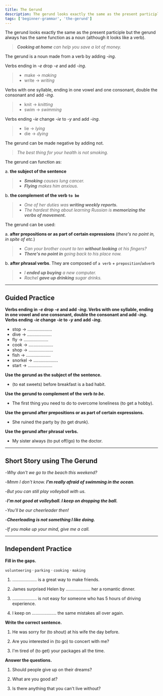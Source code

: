 ```yaml
---
title: The Gerund
description: The gerund looks exactly the same as the present participle but the gerund always has the same function as a noun
tags: ['beginner-grammar', 'the-gerund']
---
```



The gerund looks exactly the same as the present participle but the gerund always has the same function as a noun (although it looks like a verb).

> _**Cooking at home** can help you save a lot of money._

The gerund is a noun made from a verb by adding -_ing_.

Verbs ending in -_e_ drop -_e_ and add -_ing_.

> - make → _making_
> - write → _writing_

Verbs with one syllable, ending in one vowel and one consonant, double the consonant and add -_ing_.

> - knit → _knitting_
> - swim → _swimming_

Verbs ending -_ie_ change -_ie_ to -_y_ and add -_ing_.

> - lie → _lying_
> - die → _dying_

The gerund can be made negative by adding not.

> _The best thing for your health is not smoking._

The gerund can function as:

a. **the subject of the sentence**

> - _**Smoking** causes lung cancer._
> - _**Flying** makes him anxious._

b. **the complement of the verb `to be`**

> - _One of her duties was **writing weekly reports.**_
> - _The hardest thing about learning Russian is **memorizing the verbs of movement.**_

The gerund can be used:

a. **after prepositions or as part of certain expressions** (_there's no point in, in spite of etc_.)

> - _Can your brother count to ten **without looking** at his fingers?_
> - _**There's no point in** going back to his place now._

b. **after phrasal verbs**. They are composed of `a verb` + `preposition`/`adverb`

> - _I **ended up buying** a new computer._
> - _Rachel **gave up drinking** sugar drinks._

---

## Guided Practice

**Verbs ending in -_e_ drop -_e_ and add -_ing_. Verbs with one syllable, ending in one vowel and one consonant, double the consonant and add -_ing_. Verbs ending -_ie_ change -_ie_ to -_y_ and add -_ing_.**

- stop → .................... <InfoTooltip label="stopping" />
- dive → .................... <InfoTooltip label="diving" />
- fly → .................... <InfoTooltip label="flying" />
- cook → .................... <InfoTooltip label="cooking" />
- shop → .................... <InfoTooltip label="shopping" />
- fish → .................... <InfoTooltip label="fishing" />
- snorkel → .................... <InfoTooltip label="snorkeling" />
- start → .................... <InfoTooltip label="starting" />

**Use the gerund as the subject of the sentence.**

- (to eat sweets) before breakfast is a bad habit. <InfoTooltip label="Eating sweets before breakfast is a bad habit" />

**Use the gerund to complement of the verb _to be_.**

- The first thing you need to do to overcome loneliness (to get a hobby). <InfoTooltip label="The first thing you need to do to overcome loneliness is getting a hobby"/>

**Use the gerund after prepositions or as part of certain expressions.**

- She ruined the party by (to get drunk). <InfoTooltip label="She ruined the party by getting drunk"/>

**Use the gerund after phrasal verbs.**

- My sister always (to put off/go) to the doctor. <InfoTooltip label="My sister always puts off going to the doctor"/>

---

## Short Story using The Gerund

-_Why don't we go to the beach this weekend?_

-_Mmm I don't know. **I'm really afraid of swimming in the ocean**._

-_But you can still play volleyball with us._

-_**I'm not good at volleyball. I keep on dropping the ball.**_

-_You'll be our cheerleader then!_

-_**Cheerleading is not something I like doing.**_

-_If you make up your mind, give me a call._

---

## Independent Practice

**Fill in the gaps.**

`volunteering` · `parking` · `cooking` · `making`

1. .................... is a great way to make friends. <InfoTooltip label="Volunteering" />

2. James surprised Helen by .................... her a romantic dinner. <InfoTooltip label="cooking" />

3. .................... is not easy for someone who has 5 hours of driving experience. <InfoTooltip label="Parking" />

4. I keep on .................... the same mistakes all over again. <InfoTooltip label="making" />

**Write the correct sentence.**

1. He was sorry for (to shout) at his wife the day before. <InfoTooltip label="He was sorry for shouting at his wife the day before" />

2. Are you interested in (to go) to concert with me? <InfoTooltip label="Are you interested in going to concert with me" />

3. I'm tired of (to get) your packages all the time. <InfoTooltip label="I'm tired of getting your packages all the time" />

**Answer the questions.**

1. Should people give up on their dreams? <InfoTooltip label="No, people shouldn't be giving up on their dreams" />

2. What are you good at? <InfoTooltip label="I'm good at making people laugh" />

3. Is there anything that you can't live without? <InfoTooltip label="I can't live without travelling" />
